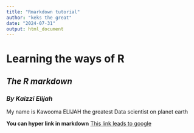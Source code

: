 ```yaml
---
title: "Rmarkdown tutorial"
author: "keks the great"
date: "2024-07-31"
output: html_document
---
```


# **Learning the ways of R**
## ***The R markdown***
### *By Kaizzi Elijah*

My name is Kawooma ELIJAH the greatest Data scientist on planet earth 

**You can hyper link in markdown**
[This link leads to google ](https :// www.google.com)








